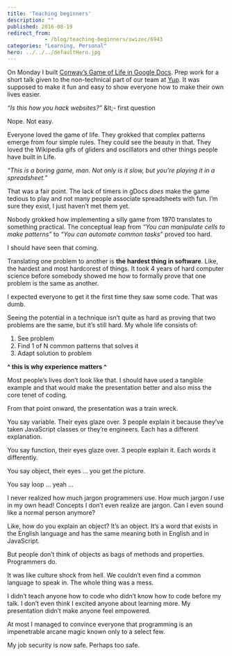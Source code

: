 ```yaml
---
title: 'Teaching beginners'
description: ""
published: 2016-08-19
redirect_from: 
            - /blog/teaching-beginners/swizec/6943
categories: "Learning, Personal"
hero: ../../../defaultHero.jpg
---
```

On Monday I built [Conway’s Game of Life in Google Docs](https://swizec.com/blog/conways-game-of-life-in-google-docs/swizec/6931). Prep work for a short talk given to the non-technical part of our team at [Yup](https://www.yup.com/). It was supposed to make it fun and easy to show everyone how to make their own lives easier.

_“Is this how you hack websites?”_ &amp;lt;- first question

Nope. Not easy.

Everyone loved the game of life. They grokked that complex patterns emerge from four simple rules. They could see the beauty in that. They loved the Wikipedia gifs of gliders and oscillators and other things people have built in Life.

_“This is a boring game, man. Not only is it slow, but you’re playing it in a spreadsheet.”_

That was a fair point. The lack of timers in gDocs _does_ make the game tedious to play and not many people associate spreadsheets with fun. I’m sure they exist, I just haven’t met them yet.

Nobody grokked how implementing a silly game from 1970 translates to something practical. The conceptual leap from _“You can manipulate cells to make patterns”_ to _“You can automate common tasks”_ proved too hard.

I should have seen that coming.

Translating one problem to another is **the hardest thing in software**. Like, the hardest and most hardcorest of things. It took 4 years of hard computer science before somebody showed me how to formally prove that one problem is the same as another.

I expected everyone to get it the first time they saw some code. That was dumb.

Seeing the potential in a technique isn’t quite as hard as proving that two problems are the same, but it’s still hard. My whole life consists of:

1. See problem
2. Find 1 of N common patterns that solves it
3. Adapt solution to problem

**^ this is why experience matters ^**

Most people’s lives don’t look like that. I should have used a tangible example and that would make the presentation better and also miss the core tenet of coding.

From that point onward, the presentation was a train wreck.

You say variable. Their eyes glaze over. 3 people explain it because they’ve taken JavaScript classes or they’re engineers. Each has a different explanation.

You say function, their eyes glaze over. 3 people explain it. Each words it differently.

You say object, their eyes … you get the picture.

You say loop … yeah …

I never realized how much jargon programmers use. How much jargon _I_ use in my own head! Concepts I don’t even realize are jargon. Can I even sound like a normal person anymore?

Like, how do you explain an object? It’s an object. It’s a word that exists in the English language and has the same meaning both in English and in JavaScript.

But people don’t think of objects as bags of methods and properties. Programmers do.

It was like culture shock from hell. We couldn’t even find a common language to speak in. The whole thing was a mess.

I didn’t teach anyone how to code who didn’t know how to code before my talk. I don’t even think I excited anyone about learning more. My presentation didn’t make anyone feel empowered.

At most I managed to convince everyone that programming is an impenetrable arcane magic known only to a select few.

My job security is now safe. Perhaps too safe.
